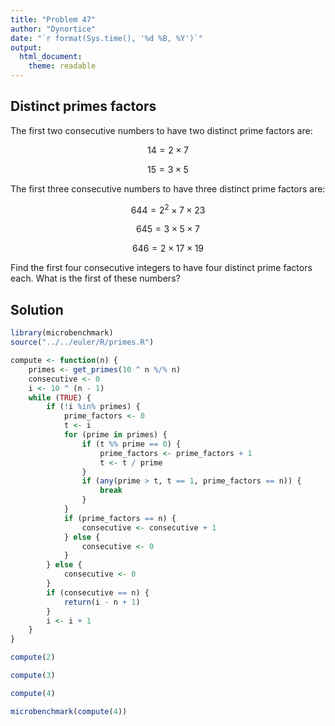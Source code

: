 ```yaml
---
title: "Problem 47"
author: "Dynortice"
date: "`r format(Sys.time(), '%d %B, %Y')`"
output:
  html_document:
    theme: readable
---
```

## Distinct primes factors
The first two consecutive numbers to have two distinct prime factors are:

$$14 = 2 \times 7$$

$$15 = 3 \times 5$$

The first three consecutive numbers to have three distinct prime factors are:

$$644 = 2^2 \times 7 \times 23$$

$$645 = 3 \times 5 \times 7$$

$$646 = 2 \times 17 \times 19$$

Find the first four consecutive integers to have four distinct prime factors each. What is the first of these numbers?

## Solution
```r
library(microbenchmark)
source("../../euler/R/primes.R")
```
```r
compute <- function(n) {
    primes <- get_primes(10 ^ n %/% n)
    consecutive <- 0
    i <- 10 ^ (n - 1)
    while (TRUE) {
        if (!i %in% primes) {
            prime_factors <- 0
            t <- i
            for (prime in primes) {
                if (t %% prime == 0) {
                    prime_factors <- prime_factors + 1
                    t <- t / prime
                }
                if (any(prime > t, t == 1, prime_factors == n)) {
                    break
                }
            }
            if (prime_factors == n) {
                consecutive <- consecutive + 1
            } else {
                consecutive <- 0
            }
        } else {
            consecutive <- 0
        }
        if (consecutive == n) {
            return(i - n + 1)
        }
        i <- i + 1
    }
}
```
```r
compute(2)
```
```r
compute(3)
```
```r
compute(4)
```
```r
microbenchmark(compute(4))
```
